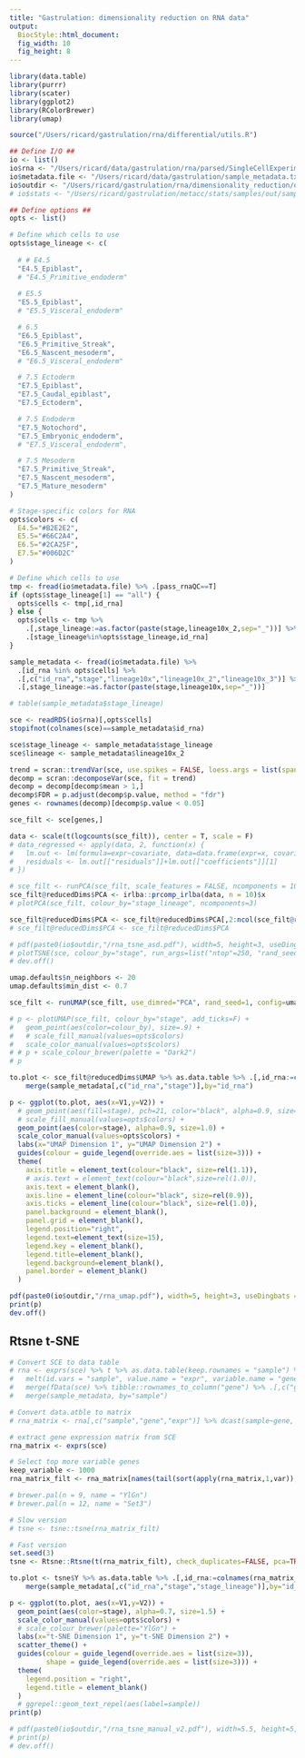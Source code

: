 ```yaml
---
title: "Gastrulation: dimensionality reduction on RNA data"
output: 
  BiocStyle::html_document: 
  fig_width: 10
  fig_height: 8
---
```

  
```r
library(data.table)
library(purrr)
library(scater)
library(ggplot2)
library(RColorBrewer)
library(umap)
```

```r
source("/Users/ricard/gastrulation/rna/differential/utils.R")
```


```r

## Define I/O ##
io <- list()
io$rna <- "/Users/ricard/data/gastrulation/rna/parsed/SingleCellExperiment.rds"
io$metadata.file <- "/Users/ricard/data/gastrulation/sample_metadata.txt"
io$outdir <- "/Users/ricard/gastrulation/rna/dimensionality_reduction/out"
# io$stats <- "/Users/ricard/gastrulation/metacc/stats/samples/out/sample_stats.txt"

## Define options ##
opts <- list()

# Define which cells to use
opts$stage_lineage <- c(
  
  # # E4.5
  "E4.5_Epiblast",
  # "E4.5_Primitive_endoderm"
  
  # E5.5
  "E5.5_Epiblast",
  # "E5.5_Visceral_endoderm"

  # 6.5
  "E6.5_Epiblast",
  "E6.5_Primitive_Streak",
  "E6.5_Nascent_mesoderm",
  # "E6.5_Visceral_endoderm"

  # 7.5 Ectoderm
  "E7.5_Epiblast",
  "E7.5_Caudal_epiblast",
  "E7.5_Ectoderm",

  # 7.5 Endoderm
  "E7.5_Notochord",
  "E7.5_Embryonic_endoderm",
  # "E7.5_Visceral_endoderm",

  # 7.5 Mesoderm
  "E7.5_Primitive_Streak",
  "E7.5_Nascent_mesoderm",
  "E7.5_Mature_mesoderm"
)

# Stage-specific colors for RNA
opts$colors <- c(
  E4.5="#B2E2E2", 
  E5.5="#66C2A4", 
  E6.5="#2CA25F", 
  E7.5="#006D2C"
)

# Define which cells to use
tmp <- fread(io$metadata.file) %>% .[pass_rnaQC==T]
if (opts$stage_lineage[1] == "all") {
  opts$cells <- tmp[,id_rna]
} else {
  opts$cells <- tmp %>%
    .[,stage_lineage:=as.factor(paste(stage,lineage10x_2,sep="_"))] %>%
    .[stage_lineage%in%opts$stage_lineage,id_rna]
}
```

<!-- Load sample metadata -->
```r
sample_metadata <- fread(io$metadata.file) %>% 
  .[id_rna %in% opts$cells] %>% 
  .[,c("id_rna","stage","lineage10x","lineage10x_2","lineage10x_3")] %>%
  .[,stage_lineage:=as.factor(paste(stage,lineage10x,sep="_"))]
```

```r
# table(sample_metadata$stage_lineage)
```

<!-- Load RNA expression data --> 
```r
sce <- readRDS(io$rna)[,opts$cells]
stopifnot(colnames(sce)==sample_metadata$id_rna)
```

<!-- Parse RNA expression data -->
```r
sce$stage_lineage <- sample_metadata$stage_lineage
sce$lineage <- sample_metadata$lineage10x_2
```

<!-- Select HVG -->
```r
trend = scran::trendVar(sce, use.spikes = FALSE, loess.args = list(span = 0.05))
decomp = scran::decomposeVar(sce, fit = trend)
decomp = decomp[decomp$mean > 1,]
decomp$FDR = p.adjust(decomp$p.value, method = "fdr")
genes <- rownames(decomp)[decomp$p.value < 0.05]

sce_filt <- sce[genes,]
```

<!-- Regress out covariates -->
```r
data <- scale(t(logcounts(sce_filt)), center = T, scale = F)
# data_regressed <- apply(data, 2, function(x) {
#   lm.out <- lm(formula=expr~covariate, data=data.frame(expr=x, covariate=factor(sce_filt$stage)));
#   residuals <- lm.out[["residuals"]]+lm.out[["coefficients"]][1]
# })
```

<!-- PCA -->
```r
# sce_filt <- runPCA(sce_filt, scale_features = FALSE, ncomponents = 10, ntop=5000, rand_seed=1)
sce_filt@reducedDims$PCA <- irlba::prcomp_irlba(data, n = 10)$x
# plotPCA(sce_filt, colour_by="stage_lineage", ncomponents=3)
```

```r
sce_filt@reducedDims$PCA <- sce_filt@reducedDims$PCA[,2:ncol(sce_filt@reducedDims$PCA)]
# sce_filt@reducedDims$PCA <- sce_filt@reducedDims$PCA
```


<!-- Scater t-SNE -->
```r
# pdf(paste0(io$outdir,"/rna_tsne_asd.pdf"), width=5, height=3, useDingbats = F)
# plotTSNE(sce, colour_by="stage", run_args=list("ntop"=250, "rand_seed"=2), add_ticks=F)
# dev.off()
```

<!-- Scater UMAP -->
```r
umap.defaults$n_neighbors <- 20
umap.defaults$min_dist <- 0.7

sce_filt <- runUMAP(sce_filt, use_dimred="PCA", rand_seed=1, config=umap.defaults)

# p <- plotUMAP(sce_filt, colour_by="stage", add_ticks=F) +
#   geom_point(aes(color=colour_by), size=.9) +
#   # scale_fill_manual(values=opts$colors)
#   scale_color_manual(values=opts$colors)
# # p + scale_colour_brewer(palette = "Dark2")
# p

to.plot <- sce_filt@reducedDims$UMAP %>% as.data.table %>% .[,id_rna:=colnames(sce_filt)] %>%
    merge(sample_metadata[,c("id_rna","stage")],by="id_rna")

p <- ggplot(to.plot, aes(x=V1,y=V2)) +
  # geom_point(aes(fill=stage), pch=21, color="black", alpha=0.9, size=1.0, stroke=0.15) +
  # scale_fill_manual(values=opts$colors) +
  geom_point(aes(color=stage), alpha=0.9, size=1.0) +
  scale_color_manual(values=opts$colors) +
  labs(x="UMAP Dimension 1", y="UMAP Dimension 2") +
  guides(colour = guide_legend(override.aes = list(size=3))) +
  theme(
    axis.title = element_text(colour="black", size=rel(1.1)),
    # axis.text = element_text(colour="black",size=rel(1.0)),
    axis.text = element_blank(),
    axis.line = element_line(colour="black", size=rel(0.9)),
    axis.ticks = element_line(colour="black", size=rel(1.0)),
    panel.background = element_blank(),
    panel.grid = element_blank(),
    legend.position="right",
    legend.text=element_text(size=15),
    legend.key = element_blank(),
    legend.title=element_blank(),
    legend.background=element_blank(),
    panel.border = element_blank()
  )

pdf(paste0(io$outdir,"/rna_umap.pdf"), width=5, height=3, useDingbats = F)
print(p)
dev.off()
```


## Rtsne t-SNE


```r
# Convert SCE to data table
# rna <- exprs(sce) %>% t %>% as.data.table(keep.rownames = "sample") %>%
#   melt(id.vars = "sample", value.name = "expr", variable.name = "gene") %>%
#   merge(fData(sce) %>% tibble::rownames_to_column("gene") %>% .[,c("gene","ens_id")] %>% setnames("ens_id","id")) %>%
#   merge(sample_metadata, by="sample")

# Convert data.atble to matrix
# rna_matrix <- rna[,c("sample","gene","expr")] %>% dcast(sample~gene, value.var="expr") %>% matrix.please

# extract gene expression matrix from SCE
rna_matrix <- exprs(sce)

# Select top more variable genes
keep_variable <- 1000
rna_matrix_filt <- rna_matrix[names(tail(sort(apply(rna_matrix,1,var)), n=keep_variable)),]
```

```r
# brewer.pal(n = 9, name = "YlGn")
# brewer.pal(n = 12, name = "Set3")
```

```r

# Slow version
# tsne <- tsne::tsne(rna_matrix_filt)

# Fast version
set.seed(3)
tsne <- Rtsne::Rtsne(t(rna_matrix_filt), check_duplicates=FALSE, pca=TRUE, theta=0.5, dims=2)

to.plot <- tsne$Y %>% as.data.table %>% .[,id_rna:=colnames(rna_matrix_filt)] %>%
    merge(sample_metadata[,c("id_rna","stage","stage_lineage")],by="id_rna")

p <- ggplot(to.plot, aes(x=V1,y=V2)) +
  geom_point(aes(color=stage), alpha=0.7, size=1.5) +
  scale_color_manual(values=opts$colors) +
  # scale_colour_brewer(palette="YlGn") +
  labs(x="t-SNE Dimension 1", y="t-SNE Dimension 2") +
  scatter_theme() +
  guides(colour = guide_legend(override.aes = list(size=3)),
         shape = guide_legend(override.aes = list(size=3))) +
  theme(
    legend.position = "right",
    legend.title = element_blank()
  )
  # ggrepel::geom_text_repel(aes(label=sample))
print(p)

# pdf(paste0(io$outdir,"/rna_tsne_manual_v2.pdf"), width=5.5, height=5, useDingbats = F)
# print(p)
# dev.off()

```
